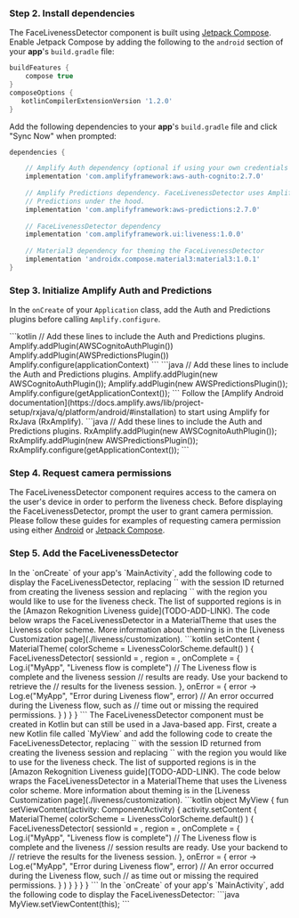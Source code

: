
### Step 2. Install dependencies

The FaceLivenessDetector component is built using [Jetpack Compose](https://developer.android.com/jetpack/compose). Enable Jetpack Compose by adding the following to the `android` section of your **app**'s `build.gradle` file:

```groovy
buildFeatures {
    compose true
}
composeOptions {
   kotlinCompilerExtensionVersion '1.2.0'
}
```

Add the following dependencies to your **app**'s `build.gradle` file and click "Sync Now" when prompted:

```groovy
dependencies {

    // Amplify Auth dependency (optional if using your own credentials provider)
    implementation 'com.amplifyframework:aws-auth-cognito:2.7.0'
    
    // Amplify Predictions dependency. FaceLivenessDetector uses Amplify
    // Predictions under the hood.
    implementation 'com.amplifyframework:aws-predictions:2.7.0'
    
    // FaceLivenessDetector dependency
    implementation 'com.amplifyframework.ui:liveness:1.0.0'
    
    // Material3 dependency for theming the FaceLivenessDetector
    implementation 'androidx.compose.material3:material3:1.0.1'
}
```

### Step 3. Initialize Amplify Auth and Predictions

In the `onCreate` of your `Application` class, add the Auth and Predictions plugins before calling `Amplify.configure`.

<Tabs justifyContent="flex-start">
  <TabItem title="Kotlin">
    <ExampleCode>
    ```kotlin
    // Add these lines to include the Auth and Predictions plugins.
    Amplify.addPlugin(AWSCognitoAuthPlugin())
    Amplify.addPlugin(AWSPredictionsPlugin())
    Amplify.configure(applicationContext)
    ```
    </ExampleCode>
  </TabItem>
  <TabItem title="Java">
    <ExampleCode>
    ```java
    // Add these lines to include the Auth and Predictions plugins.
    Amplify.addPlugin(new AWSCognitoAuthPlugin());
    Amplify.addPlugin(new AWSPredictionsPlugin());
    Amplify.configure(getApplicationContext());
    ```
    </ExampleCode>
  </TabItem>
  <TabItem title="RxJava">
      Follow the [Amplify Android documentation](https://docs.amplify.aws/lib/project-setup/rxjava/q/platform/android/#installation) to start using Amplify for RxJava (RxAmplify).
      <ExampleCode>
      ```java
      // Add these lines to include the Auth and Predictions plugins.
      RxAmplify.addPlugin(new AWSCognitoAuthPlugin());
      RxAmplify.addPlugin(new AWSPredictionsPlugin());
      RxAmplify.configure(getApplicationContext());
      ```
      </ExampleCode>
    </TabItem>
</Tabs>

### Step 4. Request camera permissions

The FaceLivenessDetector component requires access to the camera on the user's device in order to perform the liveness check. Before displaying the FaceLivenessDetector, prompt the user to grant camera permission. Please follow these guides for examples of requesting camera permission using either [Android](https://developer.android.com/training/permissions/requesting) or [Jetpack Compose](https://google.github.io/accompanist/permissions/).

### Step 5. Add the FaceLivenessDetector

<Tabs justifyContent="flex-start">
  <TabItem title="Kotlin">
    In the `onCreate` of your app's `MainActivity`, add the following code to display the FaceLivenessDetector, replacing `<session ID>` with the session ID returned from creating the liveness session and replacing `<region>` with the region you would like to use for the liveness check. The list of supported regions is in the [Amazon Rekognition Liveness guide](TODO-ADD-LINK). The code below wraps the FaceLivenessDetector in a MaterialTheme that uses the Liveness color scheme. More information about theming is in the [Liveness Customization page](./liveness/customization).
    <ExampleCode>
    ```kotlin
    setContent {
        MaterialTheme(
            colorScheme = LivenessColorScheme.default()
        ) {
            FaceLivenessDetector(
                sessionId = <session ID>,
                region = <region>,
                onComplete = {
                     Log.i("MyApp", "Liveness flow is complete")
                     // The Liveness flow is complete and the liveness session
                     // results are ready. Use your backend to retrieve the
                     // results for the liveness session.
                },
                onError = { error ->
                     Log.e("MyApp", "Error during Liveness flow", error)
                     // An error occurred during the Liveness flow, such as
                     // time out or missing the required permissions.
                }
            )
        }
    }
    ```
    </ExampleCode>
  </TabItem>
  <TabItem title="Java">
    The FaceLivenessDetector component must be created in Kotlin but can still be used in a Java-based app. First, create a new Kotlin file called `MyView` and add the following code to create the FaceLivenessDetector, replacing `<session ID>` with the session ID returned from creating the liveness session and replacing `<region>` with the region you would like to use for the liveness check. The list of supported regions is in the [Amazon Rekognition Liveness guide](TODO-ADD-LINK). The code below wraps the FaceLivenessDetector in a MaterialTheme that uses the Liveness color scheme. More information about theming is in the [Liveness Customization page](./liveness/customization).
    <ExampleCode>
    ```kotlin
    object MyView {
        fun setViewContent(activity: ComponentActivity) {
            activity.setContent {
                MaterialTheme(
                    colorScheme = LivenessColorScheme.default()
                ) {
                    FaceLivenessDetector(
                        sessionId = <session ID>,
                        region = <region>,
                        onComplete = {
                            Log.i("MyApp", "Liveness flow is complete")
                            // The Liveness flow is complete and the liveness
                            // session results are ready. Use your backend to
                            // retrieve the results for the liveness session.
                        },
                        onError = { error ->
                            Log.e("MyApp", "Error during Liveness flow", error)
                            // An error occurred during the Liveness flow, such
                            // as time out or missing the required permissions.
                        }
                    )
                }
            }
        }
    }
    ```
    </ExampleCode>
    In the `onCreate` of your app's `MainActivity`, add the following code to display the FaceLivenessDetector:
    <ExampleCode>
    ```java
    MyView.setViewContent(this);
    ```
    </ExampleCode>
  </TabItem>
</Tabs>
